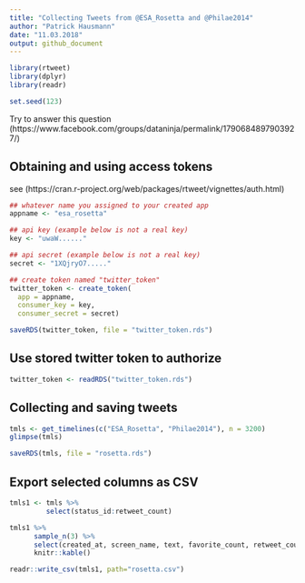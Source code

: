 ```yaml
---
title: "Collecting Tweets from @ESA_Rosetta and @Philae2014"
author: "Patrick Hausmann"
date: "11.03.2018"
output: github_document
---
```


```r

library(rtweet)
library(dplyr)
library(readr)

```

```r
set.seed(123)
```


Try to answer this question (https://www.facebook.com/groups/dataninja/permalink/1790684897903927/)

## Obtaining and using access tokens

see (https://cran.r-project.org/web/packages/rtweet/vignettes/auth.html)

```r

## whatever name you assigned to your created app
appname <- "esa_rosetta"

## api key (example below is not a real key)
key <- "uwaW......"

## api secret (example below is not a real key)
secret <- "1XQjryO7....."

## create token named "twitter_token"
twitter_token <- create_token(
  app = appname,
  consumer_key = key,
  consumer_secret = secret)

saveRDS(twitter_token, file = "twitter_token.rds")

```

## Use stored twitter token to authorize

```r

twitter_token <- readRDS("twitter_token.rds")

```

## Collecting and saving tweets

```r

tmls <- get_timelines(c("ESA_Rosetta", "Philae2014"), n = 3200)
glimpse(tmls)

saveRDS(tmls, file = "rosetta.rds")

```

## Export selected columns as CSV

```r

tmls1 <- tmls %>% 
         select(status_id:retweet_count)

tmls1 %>% 
      sample_n(3) %>% 
      select(created_at, screen_name, text, favorite_count, retweet_count) %>%
      knitr::kable()

readr::write_csv(tmls1, path="rosetta.csv")

```

